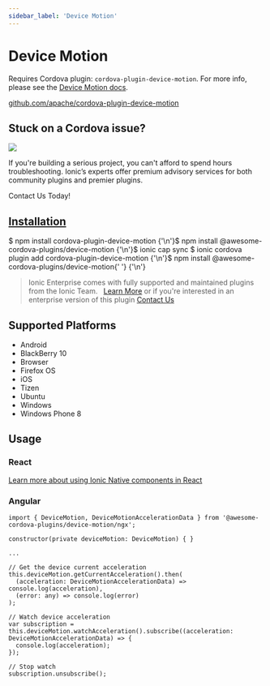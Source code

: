 ```yaml
---
sidebar_label: 'Device Motion'
---
```



# Device Motion

Requires Cordova plugin: `cordova-plugin-device-motion`. For more info, please see the [Device Motion docs](https://github.com/apache/cordova-plugin-device-motion).

<p>
  <a href="https://github.com/apache/cordova-plugin-device-motion" target="_blank" rel="noopener" className="git-link">github.com/apache/cordova-plugin-device-motion</a>
</p>

<h2>Stuck on a Cordova issue?</h2>
<DocsCard
  className="cordova-ee-card"
  header="Don't waste precious time on plugin issues."
  href="https://ionicframework.com/sales?product_of_interest=Ionic%20Native"
>
  <div>
    <img src="/docs/icons/native-cordova-bot.png" className="cordova-ee-img" />
    <p>If you're building a serious project, you can't afford to spend hours troubleshooting. Ionic’s experts offer premium advisory services for both community plugins and premier plugins.</p>
    <DocsButton className="native-ee-detail">Contact Us Today!</DocsButton>
  </div>
</DocsCard>

<h2 id="installation">
  <a href="#installation">Installation</a>
</h2>
<Tabs
  groupId="runtime"
  defaultValue="Capacitor"
  values={[
    { value: 'Capacitor', label: 'Capacitor' },
    { value: 'Cordova', label: 'Cordova' },
    { value: 'Enterprise', label: 'Enterprise' },
  ]}
>
  <TabItem value="Capacitor">
    <CodeBlock className="language-shell">
      $ npm install cordova-plugin-device-motion {'\n'}$ npm install @awesome-cordova-plugins/device-motion {'\n'}$
      ionic cap sync
    </CodeBlock>
  </TabItem>
  <TabItem value="Cordova">
    <CodeBlock className="language-shell">
      $ ionic cordova plugin add cordova-plugin-device-motion {'\n'}$ npm install @awesome-cordova-plugins/device-motion{' '}
      {'\n'}
    </CodeBlock>
  </TabItem>
  <TabItem value="Enterprise">
    <blockquote>
      Ionic Enterprise comes with fully supported and maintained plugins from the Ionic Team. &nbsp;
      <a className="btn" href="https://ionic.io/docs/premier-plugins">Learn More</a> or if you're interested in an enterprise version of this plugin <a className="btn" href="https://ionicframework.com/sales?product_of_interest=Ionic%20Enterprise%20Engine">Contact Us</a>
    </blockquote>
  </TabItem>
</Tabs>

## Supported Platforms

- Android
- BlackBerry 10
- Browser
- Firefox OS
- iOS
- Tizen
- Ubuntu
- Windows
- Windows Phone 8

## Usage

### React

[Learn more about using Ionic Native components in React](../native-community.mdx#react)

### Angular

```tsx
import { DeviceMotion, DeviceMotionAccelerationData } from '@awesome-cordova-plugins/device-motion/ngx';

constructor(private deviceMotion: DeviceMotion) { }

...

// Get the device current acceleration
this.deviceMotion.getCurrentAcceleration().then(
  (acceleration: DeviceMotionAccelerationData) => console.log(acceleration),
  (error: any) => console.log(error)
);

// Watch device acceleration
var subscription = this.deviceMotion.watchAcceleration().subscribe((acceleration: DeviceMotionAccelerationData) => {
  console.log(acceleration);
});

// Stop watch
subscription.unsubscribe();

```
